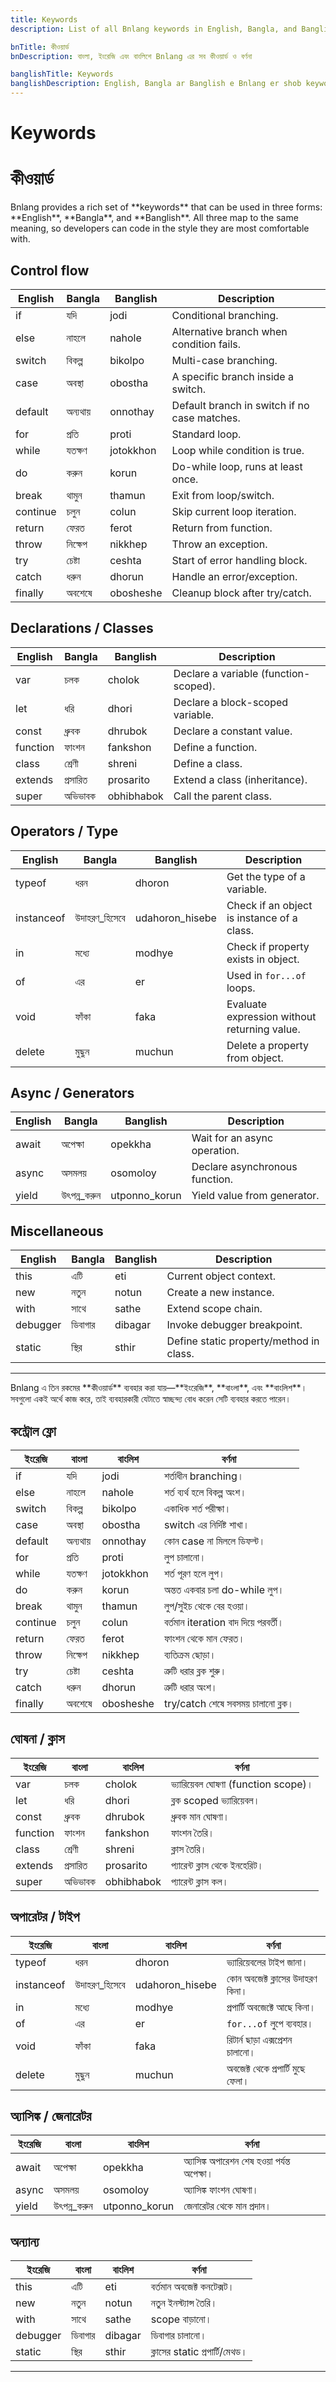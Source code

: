 ```yaml
---
title: Keywords
description: List of all Bnlang keywords in English, Bangla, and Banglish with descriptions.

bnTitle: কীওয়ার্ড
bnDescription: বাংলা, ইংরেজি এবং বাংলিশে Bnlang এর সব কীওয়ার্ড ও বর্ণনা

banglishTitle: Keywords
banglishDescription: English, Bangla ar Banglish e Bnlang er shob keyword ar description
---
```


# <I18nEnglish>Keywords</I18nEnglish>
# <I18nBangla>কীওয়ার্ড</I18nBangla>


<I18nEnglish>
Bnlang provides a rich set of **keywords** that can be used in three forms: **English**, **Bangla**, and **Banglish**.  
All three map to the same meaning, so developers can code in the style they are most comfortable with.

## Control flow
| English | Bangla | Banglish | Description |
|---------|--------|----------|-------------|
| if | যদি | jodi | Conditional branching. |
| else | নাহলে | nahole | Alternative branch when condition fails. |
| switch | বিকল্প | bikolpo | Multi-case branching. |
| case | অবস্থা | obostha | A specific branch inside a switch. |
| default | অন্যথায় | onnothay | Default branch in switch if no case matches. |
| for | প্রতি | proti | Standard loop. |
| while | যতক্ষণ | jotokkhon | Loop while condition is true. |
| do | করুন | korun | Do-while loop, runs at least once. |
| break | থামুন | thamun | Exit from loop/switch. |
| continue | চলুন | colun | Skip current loop iteration. |
| return | ফেরত | ferot | Return from function. |
| throw | নিক্ষেপ | nikkhep | Throw an exception. |
| try | চেষ্টা | ceshta | Start of error handling block. |
| catch | ধরুন | dhorun | Handle an error/exception. |
| finally | অবশেষে | obosheshe | Cleanup block after try/catch. |

## Declarations / Classes
| English | Bangla | Banglish | Description |
|---------|--------|----------|-------------|
| var | চলক | cholok | Declare a variable (function-scoped). |
| let | ধরি | dhori | Declare a block-scoped variable. |
| const | ধ্রুবক | dhrubok | Declare a constant value. |
| function | ফাংশন | fankshon | Define a function. |
| class | শ্রেণী | shreni | Define a class. |
| extends | প্রসারিত | prosarito | Extend a class (inheritance). |
| super | অভিভাবক | obhibhabok | Call the parent class. |

## Operators / Type
| English | Bangla | Banglish | Description |
|---------|--------|----------|-------------|
| typeof | ধরন | dhoron | Get the type of a variable. |
| instanceof | উদাহরণ_হিসেবে | udahoron_hisebe | Check if an object is instance of a class. |
| in | মধ্যে | modhye | Check if property exists in object. |
| of | এর | er | Used in `for...of` loops. |
| void | ফাঁকা | faka | Evaluate expression without returning value. |
| delete | মুছুন | muchun | Delete a property from object. |

## Async / Generators
| English | Bangla | Banglish | Description |
|---------|--------|----------|-------------|
| await | অপেক্ষা | opekkha | Wait for an async operation. |
| async | অসমলয় | osomoloy | Declare asynchronous function. |
| yield | উৎপন্ন_করুন | utponno_korun | Yield value from generator. |

## Miscellaneous
| English | Bangla | Banglish | Description |
|---------|--------|----------|-------------|
| this | এটি | eti | Current object context. |
| new | নতুন | notun | Create a new instance. |
| with | সাথে | sathe | Extend scope chain. |
| debugger | ডিবাগার | dibagar | Invoke debugger breakpoint. |
| static | স্থির | sthir | Define static property/method in class. |

---

</I18nEnglish>

<I18nBangla>
Bnlang এ তিন রকমের **কীওয়ার্ড** ব্যবহার করা যায়—**ইংরেজি**, **বাংলা**, এবং **বাংলিশ**।  
সবগুলো একই অর্থে কাজ করে, তাই ব্যবহারকারী যেটাতে স্বাচ্ছন্দ্য বোধ করেন সেটি ব্যবহার করতে পারেন।

## কন্ট্রোল ফ্লো
| ইংরেজি | বাংলা | বাংলিশ | বর্ণনা |
|--------|--------|----------|---------|
| if | যদি | jodi | শর্তাধীন branching। |
| else | নাহলে | nahole | শর্ত ব্যর্থ হলে বিকল্প অংশ। |
| switch | বিকল্প | bikolpo | একাধিক শর্ত পরীক্ষা। |
| case | অবস্থা | obostha | switch এর নির্দিষ্ট শাখা। |
| default | অন্যথায় | onnothay | কোন case না মিললে ডিফল্ট। |
| for | প্রতি | proti | লুপ চালানো। |
| while | যতক্ষণ | jotokkhon | শর্ত পূরণ হলে লুপ। |
| do | করুন | korun | অন্তত একবার চলা do-while লুপ। |
| break | থামুন | thamun | লুপ/সুইচ থেকে বের হওয়া। |
| continue | চলুন | colun | বর্তমান iteration বাদ দিয়ে পরবর্তী। |
| return | ফেরত | ferot | ফাংশন থেকে মান ফেরত। |
| throw | নিক্ষেপ | nikkhep | ব্যতিক্রম ছোড়া। |
| try | চেষ্টা | ceshta | ত্রুটি ধরার ব্লক শুরু। |
| catch | ধরুন | dhorun | ত্রুটি ধরার অংশ। |
| finally | অবশেষে | obosheshe | try/catch শেষে সবসময় চালানো ব্লক। |

## ঘোষনা / ক্লাস
| ইংরেজি | বাংলা | বাংলিশ | বর্ণনা |
|---------|--------|----------|---------|
| var | চলক | cholok | ভ্যারিয়েবল ঘোষণা (function scope)। |
| let | ধরি | dhori | ব্লক scoped ভ্যারিয়েবল। |
| const | ধ্রুবক | dhrubok | ধ্রুবক মান ঘোষণা। |
| function | ফাংশন | fankshon | ফাংশন তৈরি। |
| class | শ্রেণী | shreni | ক্লাস তৈরি। |
| extends | প্রসারিত | prosarito | প্যারেন্ট ক্লাস থেকে ইনহেরিট। |
| super | অভিভাবক | obhibhabok | প্যারেন্ট ক্লাস কল। |

## অপারেটর / টাইপ
| ইংরেজি | বাংলা | বাংলিশ | বর্ণনা |
|---------|--------|----------|---------|
| typeof | ধরন | dhoron | ভ্যারিয়েবলের টাইপ জানা। |
| instanceof | উদাহরণ_হিসেবে | udahoron_hisebe | কোন অবজেক্ট ক্লাসের উদাহরণ কিনা। |
| in | মধ্যে | modhye | প্রপার্টি অবজেক্টে আছে কিনা। |
| of | এর | er | `for...of` লুপে ব্যবহার। |
| void | ফাঁকা | faka | রিটার্ন ছাড়া এক্সপ্রেশন চালানো। |
| delete | মুছুন | muchun | অবজেক্ট থেকে প্রপার্টি মুছে ফেলা। |

## অ্যাসিঙ্ক / জেনারেটর
| ইংরেজি | বাংলা | বাংলিশ | বর্ণনা |
|---------|--------|----------|---------|
| await | অপেক্ষা | opekkha | অ্যাসিঙ্ক অপারেশন শেষ হওয়া পর্যন্ত অপেক্ষা। |
| async | অসমলয় | osomoloy | অ্যাসিঙ্ক ফাংশন ঘোষণা। |
| yield | উৎপন্ন_করুন | utponno_korun | জেনারেটর থেকে মান প্রদান। |

## অন্যান্য
| ইংরেজি | বাংলা | বাংলিশ | বর্ণনা |
|---------|--------|----------|---------|
| this | এটি | eti | বর্তমান অবজেক্ট কনটেক্সট। |
| new | নতুন | notun | নতুন ইনস্ট্যান্স তৈরি। |
| with | সাথে | sathe | scope বাড়ানো। |
| debugger | ডিবাগার | dibagar | ডিবাগার চালানো। |
| static | স্থির | sthir | ক্লাসের static প্রপার্টি/মেথড। |

---

</I18nBangla>


